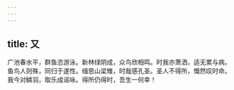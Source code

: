 ```yaml
---
---
---
```

title: 又
---



广池春水平，群鱼恣游泳。新林绿阴成，众鸟欣相鸣。时我亦萧洒，适无累与病。鱼鸟人则殊，同归于遂性。缅思山梁雉，时哉感孔圣。圣人不得所，慨然叹时命。我今对鳞羽，取乐成谣咏。得所仍得时，吾生一何幸！
